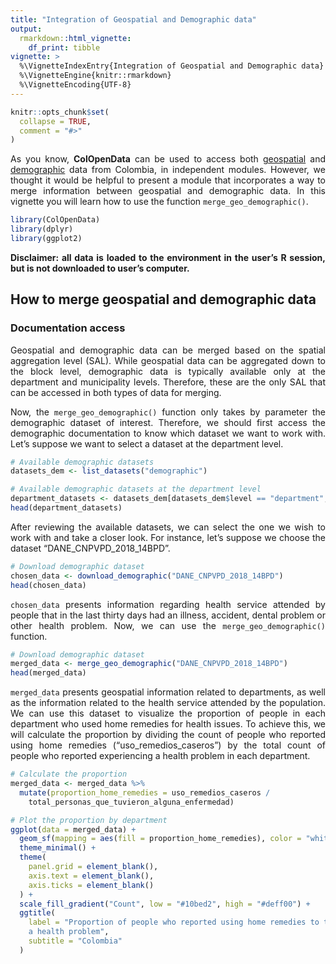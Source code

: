 ```yaml
---
title: "Integration of Geospatial and Demographic data"
output: 
  rmarkdown::html_vignette:
    df_print: tibble
vignette: >
  %\VignetteIndexEntry{Integration of Geospatial and Demographic data}
  %\VignetteEngine{knitr::rmarkdown}
  %\VignetteEncoding{UTF-8}
---
```


```r
knitr::opts_chunk$set(
  collapse = TRUE,
  comment = "#>"
)
```

::: {style="text-align: justify;"}
As you know, **ColOpenData** can be used to access both [geospatial](https://epiverse-trace.github.io/ColOpenData/articles/geospatial_data.html) and [demographic](https://epiverse-trace.github.io/ColOpenData/articles/demographic_data.html) data from Colombia, in independent modules. However, we thought it would be helpful to present a module that incorporates a way to merge information between geospatial and demographic data. In this vignette you will learn how to use the function `merge_geo_demographic()`.
:::

```r
library(ColOpenData)
library(dplyr)
library(ggplot2)
```

::: {style="text-align: justify;"}
**Disclaimer: all data is loaded to the environment in the user's R session, but is not downloaded to user's computer.**
:::

## How to merge geospatial and demographic data

### Documentation access

::: {style="text-align: justify;"}
Geospatial and demographic data can be merged based on the spatial aggregation level (SAL). While geospatial data can be aggregated down to the block level, demographic data is typically available only at the department and municipality levels. Therefore, these are the only SAL that can be accessed in both types of data for merging.

Now, the `merge_geo_demographic()` function only takes by parameter the demographic dataset of interest. Therefore, we should first access the demographic documentation to know which dataset we want to work with. Let's suppose we want to select a dataset at the department level.
:::

```r
# Available demographic datasets
datasets_dem <- list_datasets("demographic")

# Available demographic datasets at the department level
department_datasets <- datasets_dem[datasets_dem$level == "department", ]
head(department_datasets)
```

::: {style="text-align: justify;"}
After reviewing the available datasets, we can select the one we wish to work with and take a closer look. For instance, let's suppose we choose the dataset "DANE_CNPVPD_2018_14BPD".
:::

```r
# Download demographic dataset
chosen_data <- download_demographic("DANE_CNPVPD_2018_14BPD")
head(chosen_data)
```

::: {style="text-align: justify;"}
`chosen_data` presents information regarding health service attended by people that in the last thirty days had an illness, accident, dental problem or other health problem. Now, we can use the `merge_geo_demographic()` function.
:::

```r
# Download demographic dataset
merged_data <- merge_geo_demographic("DANE_CNPVPD_2018_14BPD")
head(merged_data)
```

::: {style="text-align: justify;"}
`merged_data` presents geospatial information related to departments, as well as the information related to the health service attended by the population. We can use this dataset to visualize the proportion of people in each department who used home remedies for health issues. To achieve this, we will calculate the proportion by dividing the count of people who reported using home remedies ("uso_remedios_caseros") by the total count of people who reported experiencing a health problem in each department.
:::

```r
# Calculate the proportion
merged_data <- merged_data %>%
  mutate(proportion_home_remedies = uso_remedios_caseros /
    total_personas_que_tuvieron_alguna_enfermedad)

# Plot the proportion by department
ggplot(data = merged_data) +
  geom_sf(mapping = aes(fill = proportion_home_remedies), color = "white") +
  theme_minimal() +
  theme(
    panel.grid = element_blank(),
    axis.text = element_blank(),
    axis.ticks = element_blank()
  ) +
  scale_fill_gradient("Count", low = "#10bed2", high = "#deff00") +
  ggtitle(
    label = "Proportion of people who reported using home remedies to treat
    a health problem",
    subtitle = "Colombia"
  )
```
